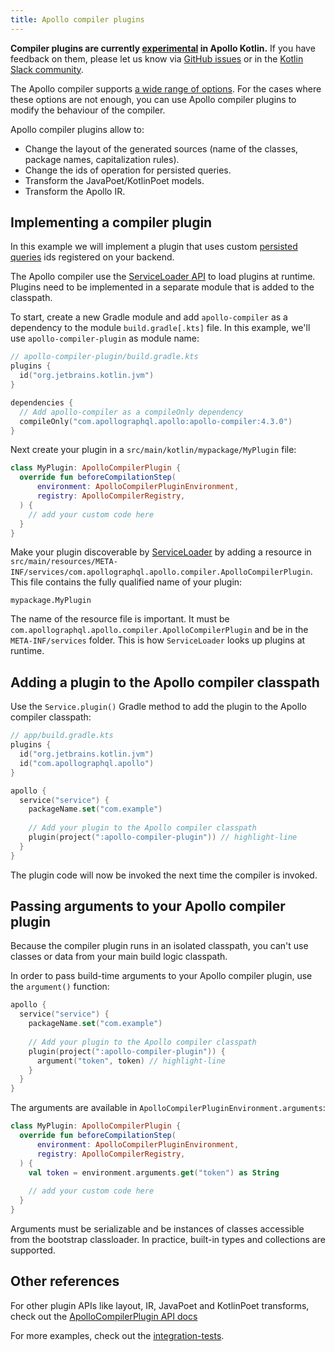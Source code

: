 ```yaml
---
title: Apollo compiler plugins
---
```


<ExperimentalFeature>

**Compiler plugins are currently [experimental](https://www.apollographql.com/docs/resources/product-launch-stages/#experimental-features) in Apollo Kotlin.** If you have feedback on them, please let us know via [GitHub issues](https://github.com/apollographql/apollo-kotlin/issues/new?assignees=&labels=Type%3A+Bug&template=bug_report.md) or in the [Kotlin Slack community](https://slack.kotl.in/).

</ExperimentalFeature>

The Apollo compiler supports [a wide range of options](../advanced/plugin-configuration). For the cases where these options are not enough, you can use Apollo compiler plugins to modify the behaviour of the compiler. 

Apollo compiler plugins allow to:

* Change the layout of the generated sources (name of the classes, package names, capitalization rules).
* Change the ids of operation for persisted queries.
* Transform the JavaPoet/KotlinPoet models.
* Transform the Apollo IR.

## Implementing a compiler plugin

In this example we will implement a plugin that uses custom [persisted queries](../advanced/persisted-queries) ids registered on your backend. 

The Apollo compiler use the [ServiceLoader API](https://docs.oracle.com/javase/8/docs/api/java/util/ServiceLoader.html) to load plugins at runtime. Plugins need to be implemented in a separate module that is added to the classpath.

To start, create a new Gradle module and add `apollo-compiler` as a dependency to the module `build.gradle[.kts]` file. In this example, we'll use `apollo-compiler-plugin` as module name:

```kotlin
// apollo-compiler-plugin/build.gradle.kts
plugins {
  id("org.jetbrains.kotlin.jvm")
}

dependencies {
  // Add apollo-compiler as a compileOnly dependency
  compileOnly("com.apollographql.apollo:apollo-compiler:4.3.0")  
}
```

Next create your plugin in a `src/main/kotlin/mypackage/MyPlugin` file:

```kotlin
class MyPlugin: ApolloCompilerPlugin {
  override fun beforeCompilationStep(
      environment: ApolloCompilerPluginEnvironment,
      registry: ApolloCompilerRegistry,
  ) {
    // add your custom code here
  }
}
```


Make your plugin discoverable by [ServiceLoader](https://docs.oracle.com/javase/8/docs/api/java/util/ServiceLoader.html) by adding a resource in `src/main/resources/META-INF/services/com.apollographql.apollo.compiler.ApolloCompilerPlugin`. This file contains the fully qualified name of your plugin: 

```
mypackage.MyPlugin
```

<Note>

The name of the resource file is important. It must be `com.apollographql.apollo.compiler.ApolloCompilerPlugin` and be in the `META-INF/services` folder. This is how `ServiceLoader` looks up plugins at runtime.
</Note>


## Adding a plugin to the Apollo compiler classpath

Use the `Service.plugin()` Gradle method to add the plugin to the Apollo compiler classpath:

```kotlin
// app/build.gradle.kts
plugins {
  id("org.jetbrains.kotlin.jvm")
  id("com.apollographql.apollo")
}

apollo {
  service("service") {
    packageName.set("com.example")
    
    // Add your plugin to the Apollo compiler classpath
    plugin(project(":apollo-compiler-plugin")) // highlight-line
  }
}
```

The plugin code will now be invoked the next time the compiler is invoked.

## Passing arguments to your Apollo compiler plugin

Because the compiler plugin runs in an isolated classpath, you can't use classes or data from your main build logic classpath. 

In order to pass build-time arguments to your Apollo compiler plugin, use the `argument()` function:

```kotlin
apollo {
  service("service") {
    packageName.set("com.example")
    
    // Add your plugin to the Apollo compiler classpath
    plugin(project(":apollo-compiler-plugin")) {
      argument("token", token) // highlight-line
    }
  }
}
```

The arguments are available in `ApolloCompilerPluginEnvironment.arguments`:

```kotlin
class MyPlugin: ApolloCompilerPlugin {
  override fun beforeCompilationStep(
      environment: ApolloCompilerPluginEnvironment,
      registry: ApolloCompilerRegistry,
  ) {
    val token = environment.arguments.get("token") as String
    
    // add your custom code here
  }
}
```

Arguments must be serializable and be instances of classes accessible from the bootstrap classloader. In practice, built-in types and collections are supported.

## Other references

For other plugin APIs like layout, IR, JavaPoet and KotlinPoet transforms, check out the [ApolloCompilerPlugin API docs](https://www.apollographql.com/docs/kotlin/kdoc/apollo-compiler/com.apollographql.apollo.compiler/-apollo-compiler-plugin/index.html)

For more examples, check out the [integration-tests](https://github.com/apollographql/apollo-kotlin/tree/main/tests/compiler-plugins).
